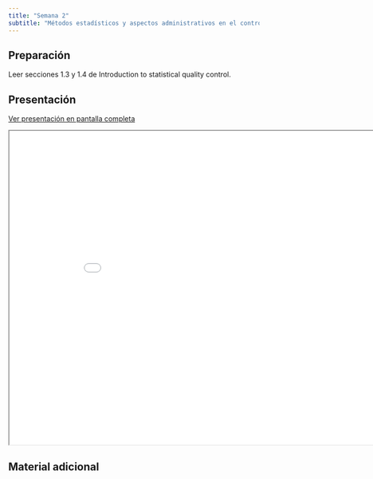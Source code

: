 ```yaml
---
title: "Semana 2"
subtitle: "Métodos estadísticos y aspectos administrativos en el control de calidad"
---
```


## Preparación

Leer secciones 1.3 y 1.4 de Introduction to statistical quality control.

## Presentación

[Ver presentación en pantalla completa](../slides/lec_week2.html)

```{=html}
<iframe class="slide-deck" src="../slides/lec_week2.html" height="630" width="900"></iframe>
```

## Material adicional

